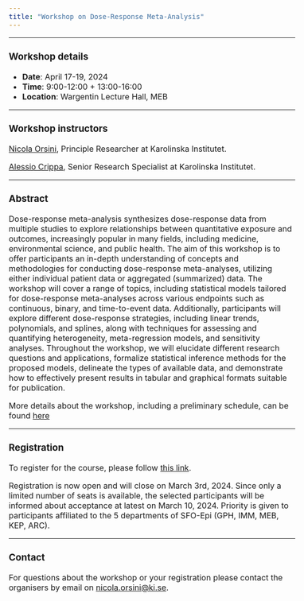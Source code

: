 ```yaml
---
title: "Workshop on Dose-Response Meta-Analysis"
---
```


<style type="text/css">
  body{
  font-size: 12pt;
}
</style>

---


### Workshop details 

- **Date**: April 17-19, 2024  
- **Time**: 9:00-12:00 + 13:00-16:00  
- **Location**: Wargentin Lecture Hall, MEB


---


### Workshop instructors 

[Nicola Orsini](https://ki.se/en/people/nicola-orsini){target="_blank"}, Principle Researcher at Karolinska Institutet.

[Alessio Crippa](https://ki.se/en/people/alessio-crippa){target="_blank"}, Senior Research Specialist at Karolinska Institutet.


---

### Abstract

Dose-response meta-analysis synthesizes dose-response data from multiple studies to explore relationships between quantitative exposure and outcomes, increasingly popular in many fields, including medicine, environmental science, and public health. The aim of this workshop is to offer participants an in-depth understanding of concepts and methodologies for conducting dose-response meta-analyses, utilizing either individual patient data or aggregated (summarized) data. The workshop will cover a range of topics, including statistical models tailored for dose-response meta-analyses across various endpoints such as continuous, binary, and time-to-event data. Additionally, participants will explore different dose-response strategies, including linear trends, polynomials, and splines, along with techniques for assessing and quantifying heterogeneity, meta-regression models, and sensitivity analyses. Throughout the workshop, we will elucidate different research questions and applications, formalize statistical inference methods for the proposed models, delineate the types of available data, and demonstrate how to effectively present results in tabular and graphical formats suitable for publication.

More details about the workshop, including a preliminary schedule, can be found [here](about.html)


---

### Registration

To register for the course, please follow [this link](https://docs.google.com/forms/d/e/1FAIpQLSfWKh4smUjfiyGhBvFbgPrNt-a3G0fd3fGCmTlOAIbU90YBEw/viewform){target="_blank"}.

Registration is now open and will close on March 3rd, 2024.
Since only a limited number of seats is available, the selected participants will be informed about acceptance at latest on March 10, 2024. Priority is given to participants affiliated to the 5 departments of SFO-Epi (GPH, IMM, MEB, KEP, ARC). 

---

### Contact

For questions about the workshop or your registration please contact the organisers by email on [nicola.orsini@ki.se](nicola.orsini@ki.se).


</br>
